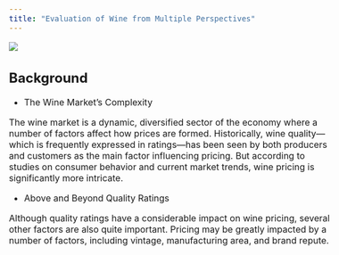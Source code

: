 ```yaml
---
title: "Evaluation of Wine from Multiple Perspectives"
---
```

<img src="images/wine.jpg">

<style type="text/css">
  body{
  font-size: 12pt;
}
</style>

## Background

* The Wine Market's Complexity

The wine market is a dynamic, diversified sector of the economy where a number of factors affect how prices are formed. Historically, wine quality—which is frequently expressed in ratings—has been seen by both producers and customers as the main factor influencing pricing. But according to studies on consumer behavior and current market trends, wine pricing is significantly more intricate.

* Above and Beyond Quality Ratings

Although quality ratings have a considerable impact on wine pricing, several other factors are also quite important. Pricing may be greatly impacted by a number of factors, including vintage, manufacturing area, and brand repute.
